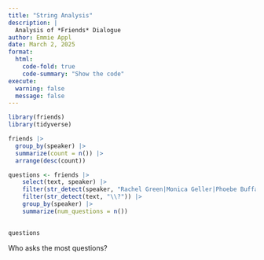 ```yaml
---
title: "String Analysis"
description: |
  Analysis of *Friends* Dialogue
author: Emmie Appl
date: March 2, 2025
format:
  html:
    code-fold: true
    code-summary: "Show the code"
execute:
  warning: false
  message: false
---
```


```r
library(friends)
library(tidyverse)

friends |>
  group_by(speaker) |>
  summarize(count = n()) |>
  arrange(desc(count))
```

```r
questions <- friends |>
    select(text, speaker) |>
    filter(str_detect(speaker, "Rachel Green|Monica Geller|Phoebe Buffay|Joey Tribbiani$|Chandler Bing|Ross Geller")) |>
    filter(str_detect(text, "\\?")) |>
    group_by(speaker) |>
    summarize(num_questions = n())
  

questions
```

Who asks the most questions?

